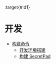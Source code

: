 :target{#id1}

# 开发

<TableOfContents>


  - [构建命令](build_secretpad_cn.mdx)
    - [开发环境搭建](build_secretpad_cn.mdx#id2)
    - [构建 SecretPad](build_secretpad_cn.mdx#secretpad)
</TableOfContents>
